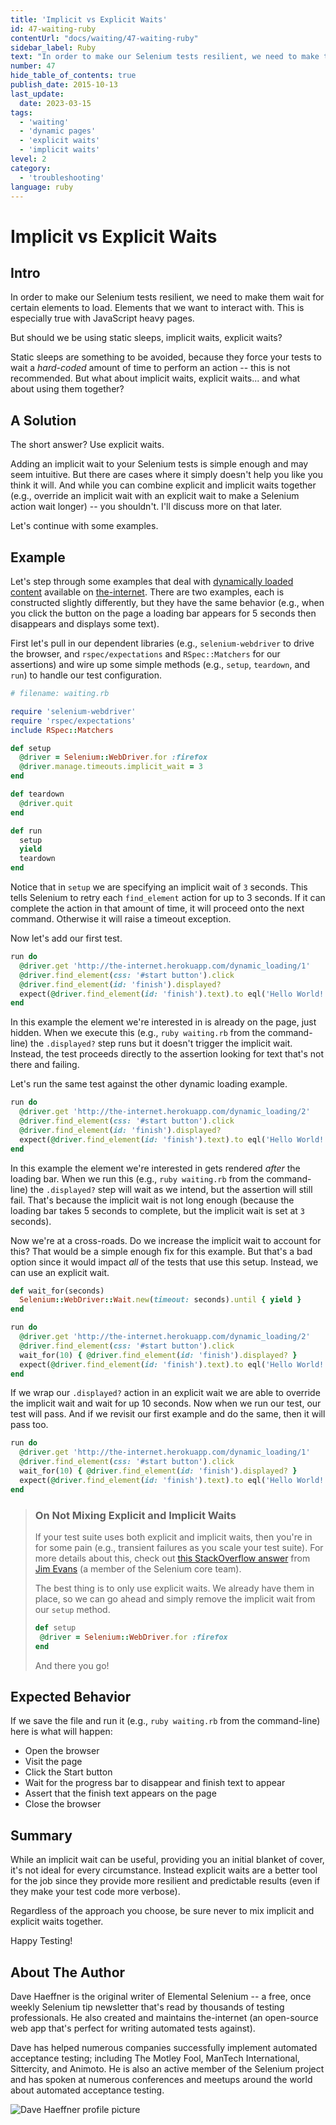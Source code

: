 ```yaml
---
title: 'Implicit vs Explicit Waits'
id: 47-waiting-ruby
contentUrl: "docs/waiting/47-waiting-ruby"
sidebar_label: Ruby
text: "In order to make our Selenium tests resilient, we need to make them wait for certain elements to load. Elements that we want to interact with. This is especially true with JavaScript heavy pages."
number: 47
hide_table_of_contents: true
publish_date: 2015-10-13
last_update:
  date: 2023-03-15
tags:
  - 'waiting'
  - 'dynamic pages'
  - 'explicit waits'
  - 'implicit waits'
level: 2
category:
  - 'troubleshooting'
language: ruby
---
```


# Implicit vs Explicit Waits

## Intro

In order to make our Selenium tests resilient, we need to make them wait for certain elements to load. Elements that we want to interact with. This is especially true with JavaScript heavy pages.

But should we be using static sleeps, implicit waits, explicit waits?

Static sleeps are something to be avoided, because they force your tests to wait a _hard-coded_ amount of time to perform an action -- this is not recommended. But what about implicit waits, explicit waits... and what about using them together?

## A Solution

The short answer? Use explicit waits.

Adding an implicit wait to your Selenium tests is simple enough and may seem intuitive. But there are cases where it simply doesn't help you like you think it will. And while you can combine explicit and implicit waits together (e.g., override an implicit wait with an explicit wait to make a Selenium action wait longer) -- you shouldn't. I'll discuss more on that later.

Let's continue with some examples.

## Example

Let's step through some examples that deal with [dynamically loaded content](http://the-internet.herokuapp.com/dynamic_loading) available on [the-internet](https://github.com/tourdedave/the-internet). There are two examples, each is constructed slightly differently, but they have the same behavior (e.g., when you click the button on the page a loading bar appears for 5 seconds then disappears and displays some text).

First let's pull in our dependent libraries (e.g., `selenium-webdriver` to drive the browser, and `rspec/expectations` and `RSpec::Matchers` for our assertions) and wire up some simple methods (e.g., `setup`, `teardown`, and `run`) to handle our test configuration.

```ruby
# filename: waiting.rb

require 'selenium-webdriver'
require 'rspec/expectations'
include RSpec::Matchers

def setup
  @driver = Selenium::WebDriver.for :firefox
  @driver.manage.timeouts.implicit_wait = 3
end

def teardown
  @driver.quit
end

def run
  setup
  yield
  teardown
end
```

Notice that in `setup` we are specifying an implicit wait of `3` seconds. This tells Selenium to retry each `find_element` action for up to 3 seconds. If it can complete the action in that amount of time, it will proceed onto the next command. Otherwise it will raise a timeout exception.

Now let's add our first test.

```ruby
run do
  @driver.get 'http://the-internet.herokuapp.com/dynamic_loading/1'
  @driver.find_element(css: '#start button').click
  @driver.find_element(id: 'finish').displayed?
  expect(@driver.find_element(id: 'finish').text).to eql('Hello World!')
end
```

In this example the element we're interested in is already on the page, just hidden. When we execute this (e.g., `ruby waiting.rb` from the command-line) the `.displayed?` step runs but it doesn't trigger the implicit wait. Instead, the test proceeds directly to the assertion looking for text that's not there and failing.

Let's run the same test against the other dynamic loading example.

```ruby
run do
  @driver.get 'http://the-internet.herokuapp.com/dynamic_loading/2'
  @driver.find_element(css: '#start button').click
  @driver.find_element(id: 'finish').displayed?
  expect(@driver.find_element(id: 'finish').text).to eql('Hello World!')
end
```

In this example the element we're interested in gets rendered _after_ the loading bar. When we run this (e.g., `ruby waiting.rb` from the command-line) the `.displayed?` step will wait as we intend, but the assertion will still fail. That's because the implicit wait is not long enough (because the loading bar takes 5 seconds to complete, but the implicit wait is set at `3` seconds).

Now we're at a cross-roads. Do we increase the implicit wait to account for this? That would be a simple enough fix for this example. But that's a bad option since it would impact _all_ of the tests that use this setup. Instead, we can use an explicit wait.

```ruby
def wait_for(seconds)
  Selenium::WebDriver::Wait.new(timeout: seconds).until { yield }
end

run do
  @driver.get 'http://the-internet.herokuapp.com/dynamic_loading/2'
  @driver.find_element(css: '#start button').click
  wait_for(10) { @driver.find_element(id: 'finish').displayed? }
  expect(@driver.find_element(id: 'finish').text).to eql('Hello World!')
end
```

If we wrap our `.displayed?` action in an explicit wait we are able to override the implicit wait and wait for up 10 seconds. Now when we run our test, our test will pass. And if we revisit our first example and do the same, then it will pass too.

```ruby
run do
  @driver.get 'http://the-internet.herokuapp.com/dynamic_loading/1'
  @driver.find_element(css: '#start button').click
  wait_for(10) { @driver.find_element(id: 'finish').displayed? }
  expect(@driver.find_element(id: 'finish').text).to eql('Hello World!')
end
```

>### On Not Mixing Explicit and Implicit Waits
>
>If your test suite uses both explicit and implicit waits, then you're in for some pain (e.g., transient failures as you scale your test suite). For more details about this, check out [this StackOverflow answer](http://stackoverflow.com/questions/15164742/combining-implicit-wait-and-explicit-wait-together-results-in-unexpected-wait-ti#answer-15174978) from [Jim Evans](https://twitter.com/jimevansmusic) (a member of the Selenium core team).
>
>The best thing is to only use explicit waits. We already have them in place, so we can go ahead and simply remove the implicit wait from our `setup` method.
>
>```ruby
>def setup
>  @driver = Selenium::WebDriver.for :firefox
>end
>```
> And there you go!
>
## Expected Behavior

If we save the file and run it (e.g., `ruby waiting.rb` from the command-line) here is what will happen:

+ Open the browser
+ Visit the page
+ Click the Start button
+ Wait for the progress bar to disappear and finish text to appear
+ Assert that the finish text appears on the page
+ Close the browser

## Summary

While an implicit wait can be useful, providing you an initial blanket of cover, it's not ideal for every circumstance. Instead explicit waits are a better tool for the job since they provide more resilient and predictable results (even if they make your test code more verbose).

Regardless of the approach you choose, be sure never to mix implicit and explicit waits together.

Happy Testing!

## About The Author

Dave Haeffner is the original writer of Elemental Selenium -- a free, once weekly Selenium tip newsletter that's read by thousands of testing professionals. He also created and maintains the-internet (an open-source web app that's perfect for writing automated tests against).

Dave has helped numerous companies successfully implement automated acceptance testing; including The Motley Fool, ManTech International, Sittercity, and Animoto. He is also an active member of the Selenium project and has spoken at numerous conferences and meetups around the world about automated acceptance testing.

![Dave Haeffner profile picture](/img/authors/dave-haeffner.jpeg#author-img 'a title')
